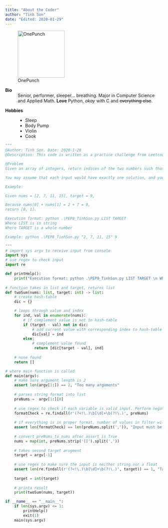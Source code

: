 ```yaml
---
title: "About the Coder"
author: "Tinh Son"
date: "Edited: 2020-01-29"
---
```


<!-- Image -->
![OnePunch](https://dazzlingfolders.s3.amazonaws.com/one-punch-man.jpg "One Punch Man Potato Head"){width=150 height=150}


<!-- Bio --> 
**Bio**
:    Senior, performer, sleeper... breathing. 
     Major in Computer Science and Applied Math. 
     **Love** Python, _okay_ with C and ~~everything else~~.
     
<!-- Hobbies -->
**Hobbies**
:   * Sleep
    * Body Pump
    * Violin
    * Cook
        
<!-- Script -->
``` python
"""
@Author: Tinh Son. Date: 2020-1-28
@Description: This code is written as a practice challenge from Leetcode.com, with linear run time.

@Problem
Given an array of integers, return indices of the two numbers such that they add up to a specific target.

You may assume that each input would have exactly one solution, and you may not use the same element twice.

Example:

Given nums = [2, 7, 11, 15], target = 9,

Because nums[0] + nums[1] = 2 + 7 = 9,
return [0, 1].

Execution format: python .\PEP8_TinhSon.py LIST TARGET
Where LIST is in string 
Where TARGET is a whole number

Example: python .\PEP8_TinhSon.py "2, 7, 11, 15" 9

"""
# import sys argv to receive input from console
import sys
# use regex to check input
import re 

def printHelp():
    print("Execution format: python .\PEP8_TinhSon.py LIST TARGET \n Where LIST is in string \n Where TARGET is a whole number \n Example: python .\\PEP8_TinhSon.py \"2, 7, 11, 15, 9\" 26")
          
# function takes in list and target, returns list
def twoSum(nums: list, target: int) -> list:
    # create hash-table
    dic = {}

    # loops through value and index
    for ind, val in enumerate(nums):
        # if complement value is not in hash-table
        if (target - val) not in dic:
            # add current value with corresponding index to hash-table
            dic[val] = ind
        else:
            # complement value found
             return [dic[target - val], ind]
            
    # none found
    return []

# where main function is called
def main(argv):
    # make sure argument length is 2
    assert len(argv[1:]) == 2, "Too many arguments"
    
    # parses string format into list
    preNums =  argv[1:][0]
    
    # use regex to check if each variable is valid input. Perform negative lookbehind/ahead for a decimal point. 
    formatCheck = re.findall(r'(?<!\.)\b[\d]+\b(?!\.)', preNums)
    
    # if everything is in proper format, number of values in filter will be the same as numher of values in preNums
    assert len(formatCheck) == len(preNums.split(',')), "Input must be all whole numbers and follows proper format"
    
    # convert preNums to nums after assert is True
    nums = map(int, preNums.strip('[]').split(','))
        
    # takes second target arugment
    target = argv[-1]
    
    # use regex to make sure the input is neither string nor a float
    assert len(re.findall(r'(?<!\.)\b[\d]+\b(?!\.)', target)) == 1, "Target only accepts one input, and input needs to be a whole number"
    
    target = int(target)
    
    # printa result
    print(twoSum(nums, target))

if __name__ == "__main__":
    if len(sys.argv) <= 1:
        printHelp()
        exit(1)
    main(sys.argv)
    
```
